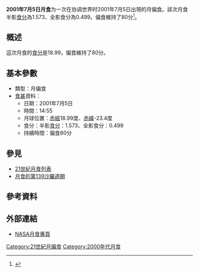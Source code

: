 {{Infobox lunar eclipse
| date        = 2001年7月5日
| time        = 14:55
| nature     = 月偏食
| saros       = 139
| gamma           = -0.729
| magnitude      = 半影食分：1.573<br/>全影食分：0.499
| par_duration   = 80分
| tot_duration    = 
| chart               = Lunar eclipse chart close-2001Jul05.png
}}
'''2001年7月5日月食'''为一次在协调世界时2001年7月5日出現的月偏食。該次月食半影[[食分|食分]]為1.573、全影食分為0.499。偏食維持了80分<ref name="nasa_catalog_list">{{cite web|url=http://sunearth.gsfc.nasa.gov/eclipse/LEcat/LE2001-2100.html|title=Lunar Eclipses: 2001 to 2100|language=en|publisher=[[NASA|NASA]]|archiveurl=https://web.archive.org/web/19990202141830/http://sunearth.gsfc.nasa.gov/eclipse/LEcat/LE2001-2100.html|archivedate=1999-02-02|deadurl=yes|accessdate=2016-09-10}}</ref>。

== 概述 ==
這次月食的[[食分|食分]]是18.99，偏食維持了80分。

== 基本參數 ==
{{NoteUTC}}
* 類型：月偏食
*[[食甚|食甚]]資料：
** 日期：2001年7月5日
** 時間：14:55
** 月球位置：[[赤經|赤經]]18.99度、[[赤緯|赤緯]]-23.4度
** 食分：半影[[食分|食分]]：1.573、全影食分：0.499
** 持續時間：偏食80分

== 參見 ==
{{portal box|天文學}}
* [[21世紀月食列表|21世紀月食列表]]
* [[月食的第139沙羅週期|月食的第139沙羅週期]]

== 參考資料 ==
{{reflist}}

== 外部連結 ==
* [http://eclipse.gsfc.nasa.gov/lunar.html NASA月食專頁]{{Wayback|url=http://eclipse.gsfc.nasa.gov/lunar.html |date=20181231235927 }}{{en icon}}
{{Lunar-eclipse-stub}}
{{月食}}

[[Category:21世紀月偏食|Category:21世紀月偏食]]
[[Category:2000年代月食|Category:2000年代月食]]